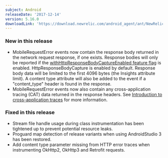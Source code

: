 ```yaml
---
subject: Android
releaseDate: '2017-12-14'
version: 5.16.0
downloadLink: 'https://download.newrelic.com/android_agent/ant/NewRelic_Android_Agent_5.16.0.zip'
---
```


### New in this release

* MobileRequestError events now contain the response body returned in the network request response, if one exists. Response bodies will only be reported if the [withHttpResponseBodyCaptureEnabled feature flag](/docs/mobile-monitoring/new-relic-mobile-android/api-guides/android-agent-configuration-feature-flags#ff-withHttpResponseBodyCaptureEnabled) is enabled. HttpResponseBodyCapture is enabled by default. Response body data will be limited to the first 4096 bytes (the Insights attribute limit). A content type attribute will also be added to the event if a "content_type" header is found in the response.
* MobileRequestError events now also contain any cross-application tracing (CAT) data returned in the response headers. See [Introduction to cross-application traces](https://docs.newrelic.com/docs/apm/transactions/cross-application-traces/introduction-cross-application-traces) for more information.

### Fixed in this release

* Stream file handle usage during class instrumentation has been tightened up to prevent potential resource leaks.
* Proguard map detection of release variants when using AndroidStudio 3 has been restored.
* Add content type parameter missing from HTTP error traces when instrumenting OkHttp2, OkHttp3 and Retrofit requests.
